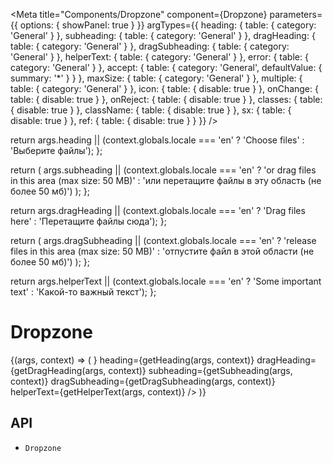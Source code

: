 

<Meta
  title="Components/Dropzone"
  component={Dropzone}
  parameters={{
    options: { showPanel: true }
  }}
  argTypes={{
    heading: {
      table: {
        category: 'General'
      }
    },
    subheading: {
      table: {
        category: 'General'
      }
    },
    dragHeading: {
      table: {
        category: 'General'
      }
    },
    dragSubheading: {
      table: {
        category: 'General'
      }
    },
    helperText: {
      table: {
        category: 'General'
      }
    },
    error: {
      table: {
        category: 'General'
      }
    },
    accept: {
      table: {
        category: 'General',
        defaultValue: { summary: '*' }
      }
    },
    maxSize: {
      table: {
        category: 'General'
      }
    },
    multiple: {
      table: {
        category: 'General'
      }
    },
    icon: {
      table: {
        disable: true
      }
    },
    onChange: {
      table: {
        disable: true
      }
    },
    onReject: {
      table: {
        disable: true
      }
    },
    classes: {
      table: {
        disable: true
      }
    },
    className: {
      table: {
        disable: true
      }
    },
    sx: {
      table: {
        disable: true
      }
    },
    ref: {
      table: {
        disable: true
      }
    }
  }}
/>

  return args.heading || (context.globals.locale === 'en' ? 'Choose files' : 'Выберите файлы');
};

  return (
    args.subheading ||
    (context.globals.locale === 'en'
      ? 'or drag files in this area (max size: 50 MB)'
      : 'или перетащите файлы в эту область (не более 50 мб)')
  );
};

  return args.dragHeading || (context.globals.locale === 'en' ? 'Drag files here' : 'Перетащите файлы сюда');
};

  return (
    args.dragSubheading ||
    (context.globals.locale === 'en'
      ? 'release files in this area (max size: 50 MB)'
      : 'отпустите файл в этой области (не более 50 мб)')
  );
};

  return args.helperText || (context.globals.locale === 'en' ? 'Some important text' : 'Какой-то важный текст');
};

# Dropzone

<Description of={Dropzone} />

<Canvas>
  <Story name="Demo">
    {(args, context) => (
      <Dropzone
        {...args}
        icon={<IconUpload />}
        heading={getHeading(args, context)}
        dragHeading={getDragHeading(args, context)}
        subheading={getSubheading(args, context)}
        dragSubheading={getDragSubheading(args, context)}
        helperText={getHelperText(args, context)}
      />
    )}
  </Story>
</Canvas>

<ArgsTable story="Demo" />

## API

<ul>
  <li>
    <LinkTo kind="components-api-dropzone" story="page">
      <code>Dropzone</code>
    </LinkTo>
  </li>
</ul>
